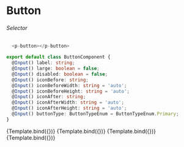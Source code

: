 
<Meta title='Button' component={ButtonComponent} />

# Button


###### Selector
```ts
  <p-button></p-button>
```
```ts
export default class ButtonComponent {
  @Input() label: string;
  @Input() large: boolean = false;
  @Input() disabled: boolean = false;
  @Input() iconBefore: string;
  @Input() iconBeforeWidth: string = 'auto';
  @Input() iconBeforeHeight: string = 'auto';
  @Input() iconAfter: string;
  @Input() iconAfterWidth: string = 'auto';
  @Input() iconAfterHeight: string = 'auto';
  @Input() buttonType: ButtonTypeEnum = ButtonTypeEnum.Primary;
}
```

<Canvas>
  <Story name="Primary"
    args={{
      label: 'Label',
      large: false,
      disabled: false,
      buttonType: ButtonTypeEnum.Primary,
      iconBeforeWidth: '17',
      iconAfterWidth: '17'
    }}>
    {Template.bind({})}
  </Story>
  <Story name="Secondary"
    args={{
      label: 'Label',
      large: false,
      disabled: false,
      buttonType: ButtonTypeEnum.Secondary,
      iconBeforeWidth: '17',
      iconAfterWidth: '17'
    }}>
    {Template.bind({})}
  </Story>
  <Story name="Tertiary"
    args={{
      label: 'Label',
      large: false,
      disabled: false,
      buttonType: ButtonTypeEnum.Tertiary,
      iconBeforeWidth: '17',
      iconAfterWidth: '17'
    }}>
    {Template.bind({})}
  </Story>
  <Story name="Distructive"
      args={{
        label: 'Label',
        large: false,
        disabled: false,
        buttonType: ButtonTypeEnum.Distructive,
        iconBeforeWidth: '17',
        iconAfterWidth: '17'
      }}>
      {Template.bind({})}
    </Story>
</Canvas>

